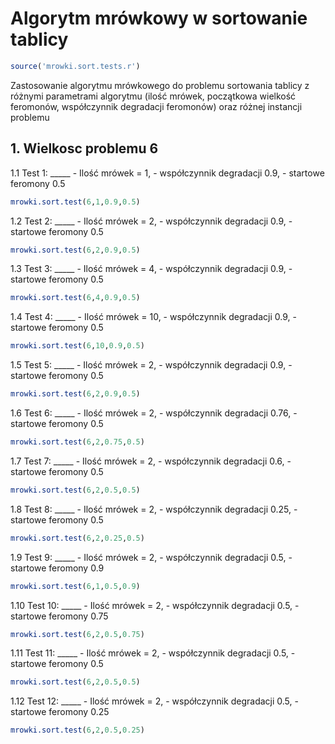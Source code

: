 Algorytm mrówkowy w sortowanie tablicy
========================================================
```r
source('mrowki.sort.tests.r')
```
Zastosowanie algorytmu mrówkowego do problemu sortowania tablicy z różnymi parametrami algorytmu (ilość mrówek, początkowa wielkość feromonów, współczynnik degradacji feromonów) oraz różnej instancji problemu



1. Wielkosc problemu 6
----------

1.1 Test 1: 
_____
  - Ilość mrówek = 1, 
  - współczynnik degradacji 0.9,
  - startowe feromony 0.5

```r
mrowki.sort.test(6,1,0.9,0.5)
```

1.2 Test 2: 
_____
  - Ilość mrówek = 2, 
  - współczynnik degradacji 0.9,
  - startowe feromony 0.5

```r
mrowki.sort.test(6,2,0.9,0.5)
```

1.3 Test 3: 
_____
  - Ilość mrówek = 4, 
  - współczynnik degradacji 0.9,
  - startowe feromony 0.5

```r
mrowki.sort.test(6,4,0.9,0.5)
```

1.4 Test 4: 
_____
  - Ilość mrówek = 10, 
  - współczynnik degradacji 0.9,
  - startowe feromony 0.5

```r
mrowki.sort.test(6,10,0.9,0.5)
```

1.5 Test 5: 
_____
  - Ilość mrówek = 2, 
  - współczynnik degradacji 0.9,
  - startowe feromony 0.5

```r
mrowki.sort.test(6,2,0.9,0.5)
```

1.6 Test 6: 
_____
  - Ilość mrówek = 2, 
  - współczynnik degradacji 0.76,
  - startowe feromony 0.5

```r
mrowki.sort.test(6,2,0.75,0.5)
```

1.7 Test 7: 
_____
  - Ilość mrówek = 2, 
  - współczynnik degradacji 0.6,
  - startowe feromony 0.5

```r
mrowki.sort.test(6,2,0.5,0.5)
```

1.8 Test 8: 
_____
  - Ilość mrówek = 2, 
  - współczynnik degradacji 0.25,
  - startowe feromony 0.5

```r
mrowki.sort.test(6,2,0.25,0.5)
```

1.9 Test 9: 
_____
  - Ilość mrówek = 2, 
  - współczynnik degradacji 0.5,
  - startowe feromony 0.9

```r
mrowki.sort.test(6,1,0.5,0.9)
```

1.10 Test 10: 
_____
  - Ilość mrówek = 2, 
  - współczynnik degradacji 0.5,
  - startowe feromony 0.75

```r
mrowki.sort.test(6,2,0.5,0.75)
```

1.11 Test 11: 
_____
  - Ilość mrówek = 2, 
  - współczynnik degradacji 0.5,
  - startowe feromony 0.5

```r
mrowki.sort.test(6,2,0.5,0.5)
```

1.12 Test 12: 
_____
  - Ilość mrówek = 2, 
  - współczynnik degradacji 0.5,
  - startowe feromony 0.25

```r
mrowki.sort.test(6,2,0.5,0.25)
```
